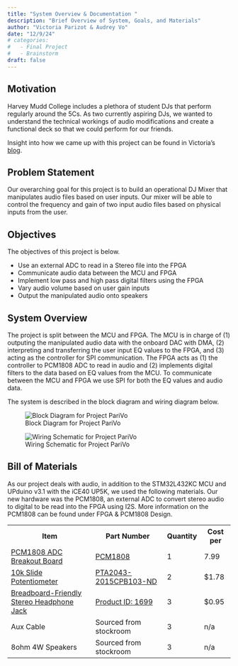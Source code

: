 ```yaml
---
title: "System Overview & Documentation "
description: "Brief Overview of System, Goals, and Materials"
author: "Victoria Parizot & Audrey Vo"
date: "12/9/24"
# categories:
#   - Final Project
#   - Brainstorm
draft: false
---
```


## Motivation 
Harvey Mudd College includes a plethora of student DJs that perform regularly around the 5Cs. As two currently aspiring DJs, we wanted to understand the technical workings of audio modifications and create a functional deck so that we could perform for our friends.

Insight into how we came up with this project can be found in Victoria's [blog](https://vparizot.github.io/hmc-e155-portfolio/posts/post6.html).

## Problem Statement
Our overarching goal for this project is to build an operational DJ Mixer that manipulates audio files based on user inputs. Our mixer will be able to control the frequency and gain of two input audio files based on physical inputs from the user. 

## Objectives
The objectives of this project is below. 

<ul>
<li>Use an external ADC to read in a Stereo file into the FPGA</li>
<li>Communicate audio data between the MCU and FPGA</li>
<li>Implement low pass and high pass digital filters using the FPGA</li>
<li>Vary audio volume based on user gain inputs</li>
<li>Output the manipulated audio onto speakers</li>
</ul>

## System Overview
The project is split between the MCU and FPGA. The MCU is in charge of (1) outputing the manipulated audio data with the onboard DAC with DMA, (2) interpreting and transferring the user input EQ values to the FPGA, and (3) acting as the controller for SPI communication. The FPGA acts as (1) the controller to PCM1808 ADC to read in audio and (2) implements digital filters to the data based on EQ values from the MCU. To communicate between the MCU and FPGA we use SPI for both the EQ values and audio data. 

The system is described in the block diagram and wiring diagram below. 

![Block Diagram for Project PariVo](images/BlockDiagram.jpeg) 

![Wiring Schematic for Project PariVo](images/WiringDiagram.jpeg) 

## Bill of Materials
As our project deals with audio, in addition to the STM32L432KC MCU and UPduino v3.1 with the iCE40 UP5K, we used the following materials. Our new hardware was the PCM1808, an external ADC to convert stereo audio to digital to be read into the FPGA using I2S. More information on the PCM1808 can be found under FPGA & PCM1808 Design.

<table>
  <tr>
    <th>Item </th>
    <th>Part Number</th>
    <th>Quantity</th>
    <th>Cost per</th>
  </tr>
  <tr>
    <td> [PCM1808 ADC Breakout Board](https://www.ti.com/lit/ds/symlink/pcm1808.pdf?HQS=dis-dk-null-digikeymode-dsf-pf-null-wwe&ts=1733738047778&ref_url=https%253A%252F%252Fwww.ti.com%252Fgeneral%252Fdocs%252Fsuppproductinfo.tsp%253FdistId%253D10%2526gotoUrl%253Dhttps%253A%252F%252Fwww.ti.com%252Flit%252Fgpn%252Fpcm1808)  </td>
    <td> [PCM1808](https://www.amazon.com/dp/B07X3QLWR8?ref=ppx_yo2ov_dt_b_fed_asin_title) </td>
    <td>1</td>
    <td>7.99</td>
  </tr>
  <tr>
    <td> [10k Slide Potentiometer](https://www.bourns.com/docs/Product-Datasheets/pta.pdf) </td>
    <td> [PTA2043-2015CPB103-ND](https://www.digikey.com/en/products/detail/bourns-inc/PTA2043-2015CPB103/3781176) </td>
    <td>2</td>
    <td>$1.78</td>
  </tr>
  <tr>
    <td> [Breadboard-Friendly Stereo Headphone Jack](https://cdn-shop.adafruit.com/product-files/1699/STX3120.pdf) </td>
    <td> [Product ID: 1699](https://www.adafruit.com/product/1699) </td>
    <td>3</td>
    <td>$0.95</td>
  </tr>
  <tr>
    <td> Aux Cable </td>
    <td> Sourced from stockroom </td>
    <td>3</td>
    <td> n/a </td>
  </tr>
  <tr>
    <td> 8ohm 4W Speakers </td>
    <td> Sourced from stockroom </td>
    <td>3</td>
    <td> n/a </td>
  </tr>
</table>


